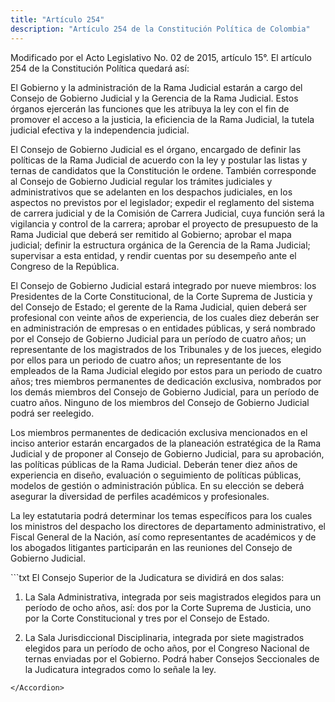 ```yaml
---
title: "Artículo 254"
description: "Artículo 254 de la Constitución Política de Colombia"
---
```


<Warning>Modificado por el Acto Legislativo No. 02 de 2015, artículo 15°. El artículo 254 de la Constitución Política quedará así: </Warning>

El Gobierno y la administración de la Rama Judicial estarán a cargo del Consejo de Gobierno Judicial y la Gerencia de la Rama Judicial. Estos órganos ejercerán las funciones que les atribuya la ley con el fin de promover el acceso a la justicia, la eficiencia de la Rama Judicial, la tutela judicial efectiva y la independencia judicial. 

El Consejo de Gobierno Judicial es el órgano, encargado de definir las políticas de la Rama Judicial de acuerdo con la ley y postular las listas y ternas de candidatos que la Constitución le ordene. También corresponde al Consejo de Gobierno Judicial regular los trámites judiciales y administrativos que se adelanten en los despachos judiciales, en los aspectos no previstos por el legislador; expedir el reglamento del sistema de carrera judicial y de la Comisión de Carrera Judicial, cuya función será la vigilancia y control de la carrera; aprobar el proyecto de presupuesto de la Rama Judicial que deberá ser remitido al Gobierno; aprobar el mapa judicial; definir la estructura orgánica de la Gerencia de la Rama Judicial; supervisar a esta entidad, y rendir cuentas por su desempeño ante el Congreso de la República.

El Consejo de Gobierno Judicial estará integrado por nueve miembros: los Presidentes de la Corte Constitucional, de la Corte Suprema de Justicia y del Consejo de Estado; el gerente de la Rama Judicial, quien deberá ser profesional con veinte años de experiencia, de los cuales diez deberán ser en administración de empresas o en entidades públicas, y será nombrado por el Consejo de Gobierno Judicial para un período de cuatro años; un representante de los magistrados de los Tribunales y de los jueces, elegido por ellos para un periodo de cuatro años; un representante de los empleados de la Rama Judicial elegido por estos para un periodo de cuatro años; tres miembros permanentes de dedicación exclusiva, nombrados por los demás miembros del Consejo de Gobierno Judicial, para un período de cuatro años. Ninguno de los miembros del Consejo de Gobierno Judicial podrá ser reelegido.

Los miembros permanentes de dedicación exclusiva mencionados en el inciso anterior estarán encargados de la planeación estratégica de la Rama Judicial y de proponer al Consejo de Gobierno Judicial, para su aprobación, las políticas públicas de la Rama Judicial. Deberán tener diez años de experiencia en diseño, evaluación o seguimiento de políticas públicas, modelos de gestión o administración pública. En su elección se deberá asegurar la diversidad de perfiles académicos y profesionales. 

La ley estatutaria podrá determinar los temas específicos para los cuales los ministros del despacho los directores de departamento administrativo, el Fiscal General de la Nación, así como representantes de académicos y de los abogados litigantes participarán en las reuniones del Consejo de Gobierno Judicial. 


<Accordion title="Artículo original antes de la modificación:">
```txt
El Consejo Superior de la Judicatura se dividirá en dos salas:

1. La Sala Administrativa, integrada por seis magistrados elegidos
para un período de ocho años, así: dos por la Corte Suprema de
Justicia, uno por la Corte Constitucional y tres por el Consejo de
Estado.

2. La Sala Jurisdiccional Disciplinaria, integrada por siete
magistrados elegidos para un período de ocho años, por el Congreso
Nacional de ternas enviadas por el Gobierno. Podrá haber Consejos
Seccionales de la Judicatura integrados como lo señale la ley.

```
</Accordion>
